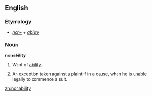 ==English==
===Etymology===
*''[[non-]]'' + ''[[ability]]''
===Noun===
'''nonability'''

# Want of [[ability]].
# {{legal}} An exception taken against a plaintiff in a cause, when he is [[unable]] legally to commence a suit.

[[zh:nonability]]